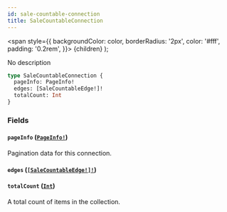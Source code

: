 ```yaml
---
id: sale-countable-connection
title: SaleCountableConnection
---
```


<span
style={{
      backgroundColor: color,
      borderRadius: '2px',
      color: '#fff',
      padding: '0.2rem',
    }}>
{children}
</span>
);

No description

```graphql
type SaleCountableConnection {
  pageInfo: PageInfo!
  edges: [SaleCountableEdge!]!
  totalCount: Int
}
```

### Fields

#### `pageInfo` ([`PageInfo!`](/api-reference/objects/page-info.mdx))

Pagination data for this connection.

#### `edges` ([`[SaleCountableEdge!]!`](/api-reference/objects/sale-countable-edge.mdx))

#### `totalCount` ([`Int`](/api-reference/scalars/int.mdx))

A total count of items in the collection.
